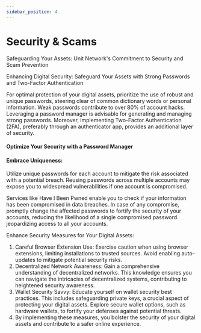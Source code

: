 ```yaml
---
sidebar_position: 4
---
```


# Security & Scams

Safeguarding Your Assets: Unit Network's Commitment to Security and Scam Prevention

Enhancing Digital Security: Safeguard Your Assets with Strong Passwords and Two-Factor Authentication

For optimal protection of your digital assets, prioritize the use of robust and unique passwords, steering clear of common dictionary words or personal information. Weak passwords contribute to over 80% of account hacks. Leveraging a password manager is advisable for generating and managing strong passwords. Moreover, implementing Two-Factor Authentication (2FA), preferably through an authenticator app, provides an additional layer of security.

#### Optimize Your Security with a Password Manager

#### Embrace Uniqueness:

Utilize unique passwords for each account to mitigate the risk associated with a potential breach. Reusing passwords across multiple accounts may expose you to widespread vulnerabilities if one account is compromised.

Services like Have I Been Pwned enable you to check if your information has been compromised in data breaches. In case of any compromise, promptly change the affected passwords to fortify the security of your accounts, reducing the likelihood of a single compromised password jeopardizing access to all your accounts.

Enhance Security Measures for Your Digital Assets:

1. Careful Browser Extension Use: Exercise caution when using browser extensions, limiting installations to trusted sources. Avoid enabling auto-updates to mitigate potential security risks.
2. Decentralized Network Awareness: Gain a comprehensive understanding of decentralized networks. This knowledge ensures you can navigate the intricacies of decentralized systems, contributing to heightened security awareness.
3. Wallet Security Savvy: Educate yourself on wallet security best practices. This includes safeguarding private keys, a crucial aspect of protecting your digital assets. Explore secure wallet options, such as hardware wallets, to fortify your defenses against potential threats.
4. By implementing these measures, you bolster the security of your digital assets and contribute to a safer online experience.
